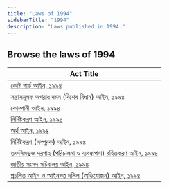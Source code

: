 ```yaml
---
title: "Laws of 1994"
sidebarTitle: "1994"
description: "Laws published in 1994."
---
```


## Browse the laws of 1994

| Act Title |
|-----------|
| [কোষ্ট গার্ড আইন, ১৯৯৪](/laws/act-790) |
| [সন্ত্রাসমূলক অপরাধ দমন (বিশেষ বিধান) আইন, ১৯৯৪](/laws/act-789) |
| [কোম্পানী আইন, ১৯৯৪](/laws/act-788) |
| [নির্দিষ্টকরণ আইন, ১৯৯৪](/laws/act-787) |
| [অর্থ আইন, ১৯৯৪](/laws/act-786) |
| [নির্দিষ্টকরণ (সম্পূরক) আইন, ১৯৯৪](/laws/act-785) |
| [তফসিলভুক্ত দরগাহ্‌ (পরিচালনা ও ব্যবস্থাপনা) রহিতকরণ আইন, ১৯৯৪](/laws/act-784) |
| [জাতীয় সংসদ সচিবালয় আইন, ১৯৯৪](/laws/act-783) |
| [প্রচলিত আইন ও আইনগত দলিল (অভিযোজন) আইন, ১৯৯৪](/laws/act-782) |
